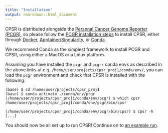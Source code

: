 ```yaml
---
title: "Installation"
output: rmarkdown::html_document
---
```


CPSR is distributed alongside the [Personal Cancer Genome Reporter (PCGR)](https://github.com/sigven/pcgr), so please follow
the [PCGR installation steps](https://sigven.github.io/pcgr/articles/installation.html) to install CPSR, either through [Docker](https://docs.docker.com/), [Apptainer/Singularity](https://apptainer.org/docs/user/latest/index.html), or [Conda](https://docs.conda.io/projects/conda/en/latest/user-guide/getting-started.html).

We recommend Conda as the simplest framework to install PCGR and CPSR, using either a MacOS or a Linux platform.

Assuming you have installed the `pcgr` and `pcgrr` conda envs as described in the above links
at e.g. `/home/user/projects/cpsr_proj1/conda/env/`, you can load the `pcgr` environment and check
that CPSR is installed with the following:

```text
(base) $ cd /home/user/projects/cpsr_proj1
(base) $ conda activate ./conda/env/pcgr
(/home/user/projects/cpsr_proj1/conda/env/pcgr) $ which cpsr
/home/user/projects/cpsr_proj1/conda/env/pcgr/bin/cpsr

(/home/user/projects/cpsr_proj1/conda/env/pcgr/bin/cpsr) $ cpsr -h
[...]
```

You should now be all set up to run CPSR! Continue on to [an example run](running.html#example-run).
